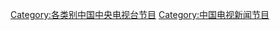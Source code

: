 {{Catnav|頁面分類|社会|文化|各國文化|各國電視|中国电视|中国中央电视台|中国中央电视台节目}}
{{Catnav|頁面分類|社会|媒体|各國媒體|中国媒体|中国电视|中国中央电视台|中国中央电视台节目}}
{{Catnav|頁面分類|休閒|娱乐|电视|各國電視|中国电视|中国中央电视台|中国中央电视台节目}}
{{Catnav|頁面分類|...|电视台|各國電視台|中国电视台|中国中央电视台|中国中央电视台节目}}
{{Catnav|頁面分類|...|各國電視|中国电视|中国电视台|中国中央电视台|中国中央电视台节目}}
{{Catnav|頁面分類|...|中国电视|中国电视节目|中国电视新闻节目}}
{{Catnav|頁面分類|...|电视节目|电视新闻节目|中国电视新闻节目}}

[[Category:各类别中国中央电视台节目|Category:各类别中国中央电视台节目]]
[[Category:中国电视新闻节目|Category:中国电视新闻节目]]